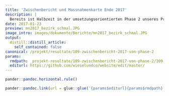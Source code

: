 ```yaml
---
title: 'Zwischenbericht und Massnahmenkarte Ende 2017'
description: |
  Bereits ist Halbzeit in der umsetzungsorientierten Phase 2 unseres Projekts. Erneut können wir eine sehr positive Bilanz ziehen. Was die Realisierung der bis Projektende zum Ziel gesetzten 300 Klein- und Grossstrukturen angeht, sind bereits 215 erstellt.  Glücklicherweise haben wir für die zweite Halbzeit klare Perspektiven und grosse Motivation sowohl für kommende Lebensraumaufwertungen wie auch für weitere Ziele wie die Wieselwerke mit Schulklassen. Gerne zählen wir weiterhin auf das Interesse und die Aktivität der Bevölkerung. Lesen sie von den wichtigsten Errungenschaften bis Ende 2017 und wagen sie mit uns den Ausblick auf das Jahr 2018. Download Zwischenbericht 2017   Öffnen sie ausserdem die Karte mit der eindrücklichen Übersicht über die bis Ende 2017 realisierten Massnahmen von Wiesel & Co am Zimmerberg.
date: 2017-01-23
preview: mn2017_bezirk_schmal.JPG
image_intro: images/dokumente/Berichte/mn2017_bezirk_schmal.JPG
output:
  distill::distill_article:
    self_contained: false
canonical: /projekt/resultate/109-zwischenbericht-2017-von-phase-2
params:
  rmdpath: _projekt-resultate/109-zwischenbericht-2017-von-phase-2/109-zwischenbericht-2017-von-phase-2.Rmd
  editurl: https://github.com/wieselundco/website/edit/master/
---
```







```r
pander::pandoc.horizontal.rule()

pander::pandoc.link(url = glue::glue('{params$editurl}{params$rmdpath}'),text = 'Artikel bearbeiten')
```

<!--http://wieselundco.ch/projekt/resultate/109-zwischenbericht-2017-von-phase-2-->
